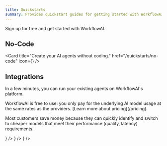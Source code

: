 ```yaml
---
title: Quickstarts
summary: Provides quickstart guides for getting started with WorkflowAI. Includes instructions for creating agents without code and integrating with popular SDKs.
---
```



Sign up for free and get started with WorkflowAI.

## No-Code

<Card
  title="Create your AI agents without coding."
  href="/quickstarts/no-code"
  icon={<Wand2 />}
/>

## Integrations

In a few minutes, you can run your existing agents on WorkflowAI's platform.

<Callout type="info">
WorkflowAI is free to use: you only pay for the underlying AI model usage at the same rates as the providers. [Learn more about pricing](/pricing).

Most customers save money because they can quickly identify and switch to cheaper models that meet their performance (quality, latency) requirements.
</Callout>

<Cards>
  <Card
    title="OpenAI SDK for Python"
    href="/quickstarts/openai-python"
    icon={
      <img 
        src="https://neon.com/images/technology-logos/python.svg" 
        alt="Python Logo" 
        width="24" 
        height="24"
      />
    }
  />
  <Card
    title="OpenAI SDK for JavaScript/TypeScript"
    href="/quickstarts/openai-typescript"
    icon={
      <img 
        src="https://neon.com/images/technology-logos/python.svg" 
        alt="Python Logo" 
        width="24" 
        height="24"
      />
    }
  />
  <Card
    title="Instructor (Python)"
    href="/quickstarts/instructor-python"
    icon={
      <img 
        src="https://neon.com/images/technology-logos/python.svg" 
        alt="Python Logo" 
        width="24" 
        height="24"
      />
    }
  />
</Cards>
